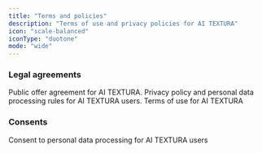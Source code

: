 ```yaml
---
title: "Terms and policies"
description: "Terms of use and privacy policies for AI TEXTURA"
icon: "scale-balanced"
iconType: "duotone"
mode: "wide"
---
```


### Legal agreements

  <Card title="Offer" icon="file-lines" iconType="duotone" horizontal href="/offer">
    Public offer agreement for AI TEXTURA.
  </Card>
  <Card title="Privacy" icon="file-lines" iconType="duotone" horizontal href="/privacy">
    Privacy policy and personal data processing rules for AI TEXTURA users.
  </Card>
   <Card title="Terms of use" icon="file-lines" iconType="duotone" horizontal href="/terms-Terms of use for AI TEXTURAof-use">
    Terms of use for AI TEXTURA
  </Card>

### Consents

  <Card title="Consent to Personal Data" icon="file-certificate" iconType="duotone" horizontal href="/privacy-consent">
    Consent to personal data processing for AI TEXTURA users
  </Card>
  